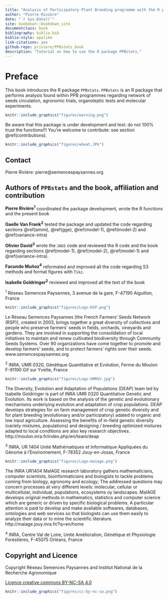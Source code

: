 ```yaml
--- 
title: "Analysis of Participatory Plant Breeding programme with the R package `PPBstats`"
author: "Pierre Rivière"
date: "`r Sys.Date()`"
site: bookdown::bookdown_site
documentclass: book
bibliography: biblio.bib
biblio-style: apalike
link-citations: yes
github-repo: priviere/PPBstats_book
description: "Tutorial on how to use the R package PPBstats."
---
```



# Preface {-}

This book introduces the R package `PPBstats`.
`PPBstats` is an R package that performs analysis found within PPB programmes regarding network of seeds circulation, agronomic trials, organoleptic tests and molecular experiments.

```r
knitr::include_graphics("figures/warning.png")
```
Be aware that this package is under development and test: do not 100\% trust the functions!!! 
You're welcome to contribute: see section \@ref(contributions).

```r
knitr::include_graphics("figures/wheat.JPG")
```

## Contact {-}
Pierre Rivière: pierre@semencespaysannes.org

## Authors of `PPBstats` and the book, affiliation and contribution {-}

**Pierre Rivière^1^** coordinated the package development, wrote the R functions and the present book

**Gaelle Van Frank^2^** tested the package and updated the code regarding sections \@ref(ammi), \@ref(gge), \@ref(model-1), \@ref(model-2) and \@ref(variance-intra)

**Olivier David^3^** wrote the `JAGS` code and reviewed the R code and the book regarding sections \@ref(model-1), \@ref(model-2), \@ref(model-1) and \@ref(variance-intra).

**Facundo Muñoz^4^** reformated and improved all the code regarding S3 methods and format figures with `Tikz`.

**Isabelle Goldringer^2^** reviewed and improved all the text of the book


^1^ Réseau Semences Paysannes, 3 avenue de la gare, F-47190 Aiguillon, France
```r
knitr::include_graphics("figures/Logo-RSP.png")
```
Le Réseau Semences Paysannes (the French Farmers' Seeds Network (RSP)), created in 2003, brings together a great diversity of collectives and people who preserve farmers' seeds in fields, orchards, vineyards and gardens. They are involved in supporting the consolidation of local initiatives to maintain and renew cultivated biodiversity through Community Seeds Systems. Over 90 organizations have come together to promote and develop farmers' seeds, and to protect farmers' rights over their seeds.
www.semencespaysannes.org


^2^ INRA, UMR 0320, Génétique Quantitative et Evolution, Ferme du Moulon F-91190 Gif sur Yvette, France
```r
knitr::include_graphics("figures/Logo-UMRGV.jpg")
```
The Diversity, Evolution and Adaptation of Populations (DEAP) team led by Isabelle Goldringer is part of INRA UMR 0320 Quantitative Genetic and Evolution.
Its work is based on the analysis of the genetic and evolutionary mechanisms underlying evolution and adaptation of crop populations.
DEAP develops strategies for on farm management of crop genetic diversity and
for plant breeding (evolutionary and/or participatory) adated to organic and low input agriculture.
Assessing the benefits of in-field genetic diversity (variety mixtures, populations) and designing
/ breeding optimized mixtures adapted to local conditions are also key research objectives.
http://moulon.inra.fr/index.php/en/team/deap


^3^ INRA, UR 1404 Unité Mathématiques et Informatique Appliquées du Génome à l'Environnement, F-78352 Jouy-en-Josas, France

```r
knitr::include_graphics("figures/Logo-maiage.png")
```
The INRA UR1404 MaIAGE research laboratory gathers mathematicians, computer scientists, bioinformaticians and biologists to tackle problems coming from biology, agronomy and ecology; The addressed questions may concern processes at very different levels: molecular, cellular or multicellular, individual, populations, ecosystems oy landscapes. 
MaIAGE develops original methods in mathematics, statistics and computer science which are generic or driven by specific biological problems. A particular attention is paid to develop and make available softwares, databases, ontologies and web services so that biologists can use them easily to analyze their data or to mine the scientific literature.
http://maiage.jouy.inra.fr/?q=en/home


^4^ INRA, Centre Val de Loire, Unité Amélioration, Génétique et Physiologie Forestières, F-45075 Orléans, France


## Copyright and Licence {-}

Copyright Réseau Semences Paysannes and Institut National de la Recherche Agronomique

[Licence creative commons BY-NC-SA 4.0](http://creativecommons.org/licenses/by-nc-sa/4.0/)

```r
knitr::include_graphics("figures/cc-by-nc-sa.png")
```



